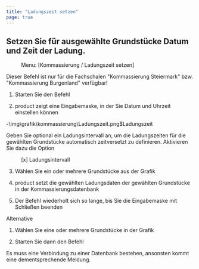 ```yaml
---
title: "Ladungszeit setzen"
page: true
---
```

## Setzen Sie f&#252;r ausgew&#228;hlte Grundst&#252;cke Datum und Zeit der Ladung.
<GeoMapper> <Menu> Menu: [Kommassierung / Ladungszeit setzen] </Menu> 

<Warning>
Dieser Befehl ist nur f&#252;r die Fachschalen &quot;Kommassierung Steiermark&quot; bzw. &quot;Kommassierung Burgenland&quot; verf&#252;gbar!
</Warning>


1.  Starten Sie den Befehl

2. <Placeholder>product</Placeholder> zeigt eine Eingabemaske, in der Sie Datum und Uhrzeit einstellen k&#246;nnen

-<Image>\img\grafik\kommassierung\Ladungszeit.png$Ladungszeit</Image>

<Success>
Geben Sie optional ein 
 <Italic> Ladungsintervall
 </Italic>  an, um die Ladungszeiten f&#252;r die gew&#228;hlten Grundst&#252;cke automatisch zeitversetzt zu definieren. Aktivieren Sie dazu die Option 
 <Menu>[x] Ladungsintervall</Menu> 
</Success>


3.  W&#228;hlen Sie ein oder mehrere Grundst&#252;cke aus der Grafik

4. <Placeholder>product</Placeholder> setzt die gew&#228;hlten Ladungsdaten der gew&#228;hlten Grundst&#252;cke in der Kommassierungsdatenbank

5.  Der Befehl wiederholt sich so lange, bis Sie die Eingabemaske mit <Border>Schließen</Border>  beenden



Alternative


1.  W&#228;hlen Sie eine oder mehrere Grundst&#252;cke in der Grafik

2.  Starten Sie dann den Befehl



<Warning>
Es muss eine Verbindung zu einer Datenbank bestehen, ansonsten kommt eine dementsprechende Meldung.
</Warning>


</GeoMapper>
